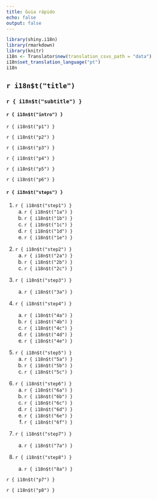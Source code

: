```yaml
---
title: Guia rápido
echo: false
output: false
---
```


```r
library(shiny.i18n)
library(rmarkdown)
library(knitr)
i18n <- Translator$new(translation_csvs_path = "data")
i18n$set_translation_language("pt")
i18n


```

## `r i18n$t("title")`

### `r { i18n$t("subtitle") }`

#### `r { i18n$t("intro") }`

`r { i18n$t("p1") }`

`r { i18n$t("p2") }`

`r { i18n$t("p3") }`

`r { i18n$t("p4") }`

`r { i18n$t("p5") }`

`r { i18n$t("p6") }`

#### `r { i18n$t("steps") }`

1.  `r { i18n$t("step1") }`
    a.  `r { i18n$t("1a") }`
    b.  `r { i18n$t("1b") }`
    c.  `r { i18n$t("1c") }`
    d.  `r { i18n$t("1d") }`
    e.  `r { i18n$t("1e") }`

```{=html}
<!-- -->
```
2.  `r { i18n$t("step2") }`
    a.  `r { i18n$t("2a") }`
    b.  `r { i18n$t("2b") }`
    c.  `r { i18n$t("2c") }`

```{=html}
<!-- -->
```
3.  `r { i18n$t("step3") }`

    a.  `r { i18n$t("3a") }`

4.  `r { i18n$t("step4") }`

    a.  `r { i18n$t("4a") }`
    b.  `r { i18n$t("4b") }`
    c.  `r { i18n$t("4c") }`
    d.  `r { i18n$t("4d") }`
    e.  `r { i18n$t("4e") }`

```{=html}
<!-- -->
```
5.  `r { i18n$t("step5") }`
    a.  `r { i18n$t("5a") }`
    b.  `r { i18n$t("5b") }`
    c.  `r { i18n$t("5c") }`

```{=html}
<!-- -->
```
6.  `r { i18n$t("step6") }`
    a.  `r { i18n$t("6a") }`
    b.  `r { i18n$t("6b") }`
    c.  `r { i18n$t("6c") }`
    d.  `r { i18n$t("6d") }`
    e.  `r { i18n$t("6e") }`
    f.  `r { i18n$t("6f") }`

```{=html}
<!-- -->
```
7.  `r { i18n$t("step7") }`

    a.  `r { i18n$t("7a") }`

8.  `r { i18n$t("step8") }`

    a.  `r { i18n$t("8a") }`

`r { i18n$t("p7") }`

`r { i18n$t("p8") }`

